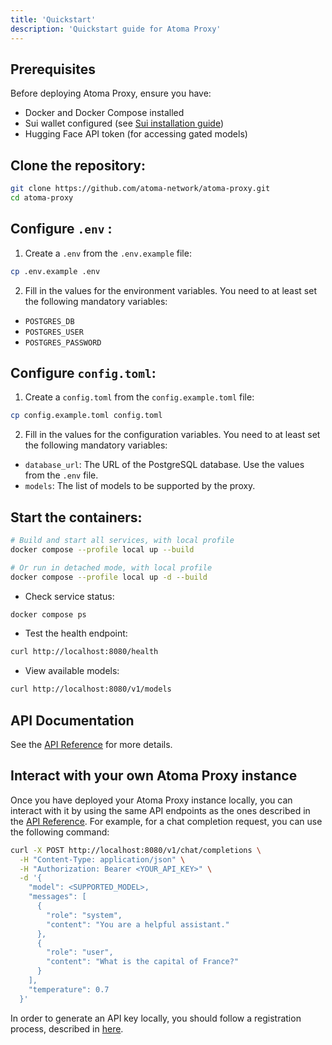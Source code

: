 ```yaml
---
title: 'Quickstart'
description: 'Quickstart guide for Atoma Proxy'
---
```


## Prerequisites

Before deploying Atoma Proxy, ensure you have:

- Docker and Docker Compose installed
- Sui wallet configured (see [Sui installation guide](https://docs.sui.io/build/install))
- Hugging Face API token (for accessing gated models)


## Clone the repository:

```bash
git clone https://github.com/atoma-network/atoma-proxy.git
cd atoma-proxy
```

## Configure `.env` :

1. Create a `.env` from the `.env.example` file:

```bash
cp .env.example .env
```

2. Fill in the values for the environment variables. You need to at least set the following mandatory variables:

- `POSTGRES_DB`
- `POSTGRES_USER`
- `POSTGRES_PASSWORD`

## Configure `config.toml`:

1. Create a `config.toml` from the `config.example.toml` file:

```bash
cp config.example.toml config.toml
```

2. Fill in the values for the configuration variables. You need to at least set the following mandatory variables:

- `database_url`: The URL of the PostgreSQL database. Use the values from the `.env` file.
- `models`: The list of models to be supported by the proxy.

## Start the containers:

```bash
# Build and start all services, with local profile
docker compose --profile local up --build

# Or run in detached mode, with local profile
docker compose --profile local up -d --build
```

- Check service status:

```bash
docker compose ps
```

- Test the health endpoint:

```bash
curl http://localhost:8080/health
```

- View available models:

```bash
curl http://localhost:8080/v1/models
```

## API Documentation

See the [API Reference](/cloud-api-reference) for more details. 

## Interact with your own Atoma Proxy instance

Once you have deployed your Atoma Proxy instance locally, you can interact with it by using the same API endpoints as the ones described in the [API Reference](/cloud-api-reference).
For example, for a chat completion request, you can use the following command:

```bash
curl -X POST http://localhost:8080/v1/chat/completions \
  -H "Content-Type: application/json" \
  -H "Authorization: Bearer <YOUR_API_KEY>" \
  -d '{
    "model": <SUPPORTED_MODEL>,
    "messages": [
      {
        "role": "system",
        "content": "You are a helpful assistant."
      },
      {
        "role": "user",
        "content": "What is the capital of France?"
      }
    ],
    "temperature": 0.7
  }'
```

In order to generate an API key locally, you should follow a registration process, described in [here](/cloud/get-started/overview#interact-with-atoma-s-proxy-infrastructure).
